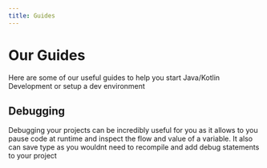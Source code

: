 ```yaml
---
title: Guides
---
```


# Our Guides

Here are some of our useful guides to help you start Java/Kotlin Development or setup a dev environment

## Debugging

Debugging your projects can be incredibly useful for you as it allows to you pause code at runtime and inspect the flow and value of a variable. It also can save type as you wouldnt need to recompile and add debug statements to your project